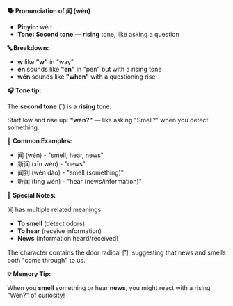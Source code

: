 **🗣️ Pronunciation of 闻 (wén)**

- **Pinyin:** wén
- **Tone: Second tone** — **rising** tone, like asking a question

**🔤 Breakdown:**

- **w** like **"w"** in "way"
- **én** sounds like **"en"** in "pen" but with a rising tone
- **wén** sounds like **"when"** with a questioning rise

**🎧 Tone tip:**

The **second tone** (ˊ) is a **rising** tone:

Start low and rise up: **"wén?"** — like asking "Smell?" when you detect something.

**📝 Common Examples:**

- 闻 (wén) - "smell, hear, news"
- 新闻 (xīn wén) - "news"
- 闻到 (wén dào) - "smell (something)"
- 听闻 (tīng wén) - "hear (news/information)"

**📝 Special Notes:**

闻 has multiple related meanings:

- **To smell** (detect odors)
- **To hear** (receive information)
- **News** (information heard/received)

The character contains the door radical 门, suggesting that news and smells both "come through" to
us.

**💡 Memory Tip:**

When you **smell** something or hear **news**, you might react with a rising "Wén?" of curiosity!
